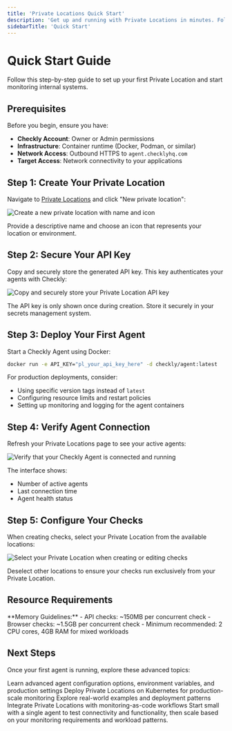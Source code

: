 ```yaml
---
title: 'Private Locations Quick Start'
description: 'Get up and running with Private Locations in minutes. Follow this step-by-step guide to deploy your first Checkly Agent.'
sidebarTitle: 'Quick Start'
---
```



# Quick Start Guide

Follow this step-by-step guide to set up your first Private Location and start monitoring internal systems.

## Prerequisites

Before you begin, ensure you have:

- **Checkly Account**: Owner or Admin permissions
- **Infrastructure**: Container runtime (Docker, Podman, or similar)
- **Network Access**: Outbound HTTPS to `agent.checklyhq.com`
- **Target Access**: Network connectivity to your applications

## Step 1: Create Your Private Location

Navigate to [Private Locations](https://app.checklyhq.com/private-locations) and click "New private location":

![Create a new private location with name and icon](/images/private-locations/pl_started_2.png)

Provide a descriptive name and choose an icon that represents your location or environment.

## Step 2: Secure Your API Key

Copy and securely store the generated API key. This key authenticates your agents with Checkly:

![Copy and securely store your Private Location API key](/images/private-locations/pl_started_3.png)

<Warning>
The API key is only shown once during creation. Store it securely in your secrets management system.
</Warning>

## Step 3: Deploy Your First Agent

Start a Checkly Agent using Docker:

```bash
docker run -e API_KEY="pl_your_api_key_here" -d checkly/agent:latest
```

For production deployments, consider:
- Using specific version tags instead of `latest`
- Configuring resource limits and restart policies
- Setting up monitoring and logging for the agent containers

## Step 4: Verify Agent Connection

Refresh your Private Locations page to see your active agents:

![Verify that your Checkly Agent is connected and running](/images/private-locations/pl_started_4.png)

The interface shows:
- Number of active agents
- Last connection time
- Agent health status

## Step 5: Configure Your Checks

When creating checks, select your Private Location from the available locations:

![Select your Private Location when creating or editing checks](/images/private-locations/pl_started_5.png)

Deselect other locations to ensure your checks run exclusively from your Private Location.

## Resource Requirements

<Info>
**Memory Guidelines:**
- API checks: ~150MB per concurrent check
- Browser checks: ~1.5GB per concurrent check
- Minimum recommended: 2 CPU cores, 4GB RAM for mixed workloads
</Info>

## Next Steps

Once your first agent is running, explore these advanced topics:

<CardGroup cols={2}>
<Card title="Agent Configuration" href="/detect/private-locations/agent-configuration">
Learn advanced agent configuration options, environment variables, and production settings
</Card>

<Card title="Kubernetes Deployment" href="/detect/private-locations/kubernetes-deployment">
Deploy Private Locations on Kubernetes for production-scale monitoring
</Card>

<Card title="Use Cases" href="/detect/private-locations/use-cases">
Explore real-world examples and deployment patterns
</Card>

<Card title="CLI Integration" href="/detect/private-locations/cli-integration">
Integrate Private Locations with monitoring-as-code workflows
</Card>
</CardGroup>

<Tip>
Start small with a single agent to test connectivity and functionality, then scale based on your monitoring requirements and workload patterns.
</Tip> 